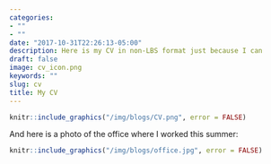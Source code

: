 ```yaml
---
categories:
- ""
- ""
date: "2017-10-31T22:26:13-05:00"
description: Here is my CV in non-LBS format just because I can
draft: false
image: cv_icon.png
keywords: ""
slug: cv
title: My CV
---
```

```r
knitr::include_graphics("/img/blogs/CV.png", error = FALSE)
```

And here is a photo of the office where I worked this summer:

```r
knitr::include_graphics("/img/blogs/office.jpg", error = FALSE)
```